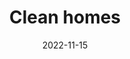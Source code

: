 ---
title: "Clean homes"
shortTitle: "Interior"
slug: "/interior"
category: "Interior"
color: "burlywood"
cover: "./projects-interior-002.jpg"
date: "2022-11-15"
---